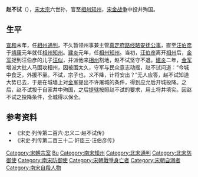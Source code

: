 {{Infobox person
| honorific_prefix = '''<big>[[宋朝|宋]][[相州_(北周)|相州]][[知州|知州]]</big>'''
| name = 赵不试
| honorific_suffix = 
| image = 
| image_size = 
| alt = 
| caption = 
| native_name = 
| native_name_lang = 
| pronunciation = 
| romaji = 
| english_name = 
| zi = 
| hao = 
| real_name = 
| gender = 男
| birth_name = 
| birth_date = ？
| birth_place = ？
| baptised = 
| disappeared_date = 
| disappeared_place = 
| disappeared_status = 
| death_date = 1128年
| death_place = [[宋朝|宋]][[河北西路|河北西路]][[相州_(北周)|相州]][[安阳市|安阳县]]
| death_cause = 投井殉国
| body_discovered = 
| resting_place = 
| resting_place_coordinates = 
| monuments = 
| residence = 
| nationality = 
| other_names = 
| ethnicity = [[汉族|汉族]]
| citizenship = 
| permanent_residency = 
| education = 
| alma_mater = 
| years_active = 
| era = 
| employer = 
| organization = 
| agent = 
| known_for = 
| research = 
| notable_works = 
| style = 
| home_town = 
| ancestor = 
| salary = 
| net_worth = 
| height = 
| height_m = 
| height_cm = 
| height_ft = 
| height_in = 
| weight = 
| weight_kg = 
| weight_lb = 
| weight_st = 
| television = 
| title = 
| term = 
| predecessor = 
| successor = 
| party = 
| movement = 
| opponents = 
| boards = 
| religion = 
| denomination = 
| criminal_charge = 
| criminal_penalty = 
| criminal_status = 
| spouse(s) = 
| partner(s) = 
| children = 
| parents = 
| relatives = 
| family = [[宋朝皇室|宋朝皇室]]
| callsign = 
| awards = 
| honours = 
| website = 
| module = 
| module2 = 
| module3 = 
| module4 = 
| module5 = 
| module6 = 
| signature = 
| signature_size = 
| signature_alt = 
| footnotes = 
| influences = 
| influenced = 
| width = 
| Img_size = 
| image_upright = 
| image_caption = 
| English_name = 
| 受洗 = 
| 死因 = 
| 遗体发现地 = 
| 遺體發現地 = 
| 墓地 = 
| 墓地坐标 = 
| 墓地坐標 = 
| 墓地座標 = 
| languages = 
| 教育程度 = 
| almamater = 
| educate = 
| job2 = 
| past = 
| work = 
| award = 
| works = 
| credits = 
| label_name = 
| nocat_wdimage = 
| job = [[官员|官员]]
}}
'''赵不试'''（{{bd|？||1128年}}），[[宋太宗|宋太宗]]六世孙，官至[[相州_(北周)|相州]][[知州|知州]]，[[宋金战争|宋金战争]]中投井殉国。
== 生平 ==
[[宣和_(北宋)|宣和]]末年，任[[相州_(北周)|相州]][[通判|通判]]，不久暂领州事兼主管[[真定府路|真定府路]][[经略安抚使|经略安抚公事]]，直至[[汪伯彦|汪伯彦]]于[[靖康|靖康]]元年就任[[相州_(北周)|相州]][[知州|知州]]。[[建炎|建炎]]元年，任[[相州_(北周)|相州]][[知州|知州]]。当初，[[汪伯彦|汪伯彦]]离开[[相州_(北周)|相州]]后，[[金朝|金军]]捉到汪伯彦的儿子[[汪似_(宋朝)|汪似]]，并派他来[[相州_(北周)|相州]]割地，赵不试坚守不退。[[建炎|建炎]]二年，[[金朝|金军]]增派大批人马围攻相州，因被围太久，守军与民众意志动摇，赵不试问道：“今城中食乏，外援不至。不试，宗子也，义不降，计将安出？”无人应答，赵不试知道大势已去，于是在城墙上对[[金朝|金军]]提出不许屠城的条件，得到应允后开城投降。之后，赵不试投于自家井中殉国，之后[[提辖|提辖]]按照赵不试的要求，用土将井填实。因赵不试之投降条件，全城得以保全。

== 参考资料 ==
* 《宋史·列传第二百六·忠义二·赵不试传》
* 《宋史·列传第二百三十二·奸臣三·汪伯彦传》
{{DEFAULTSORT:Zhao赵}}
[[Category:宋朝宗室|Category:宋朝宗室]]
[[Category:赵姓|Bu]]
[[Category:南宋知州|Category:南宋知州]]
[[Category:北宋通判|Category:北宋通判]]
[[Category:北宋防御使|Category:北宋防御使]]
[[Category:南宋防御使|Category:南宋防御使]]
[[Category:宋朝戰爭身亡者|Category:宋朝戰爭身亡者]]
[[Category:宋朝自溺者|Category:宋朝自溺者]]
[[Category:南宋自殺人物|Category:南宋自殺人物]]
